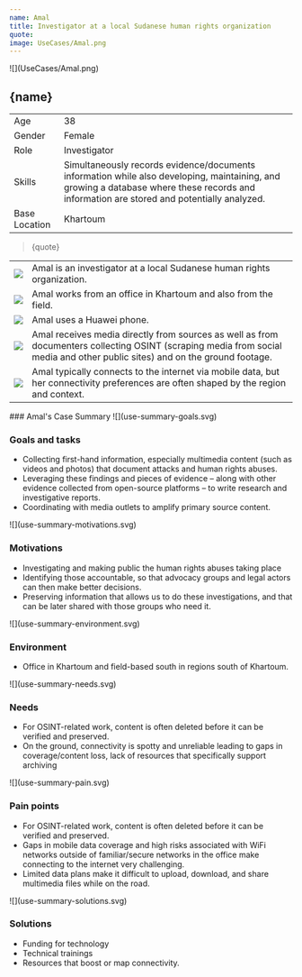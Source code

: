```yaml
---
name: Amal
title: Investigator at a local Sudanese human rights organization
quote: 
image: UseCases/Amal.png
---
```



<ProfileSection>
![](UseCases/Amal.png)

## **{name}**

|               |                                                                                                                                                                                                   |
| ------------- | ------------------------------------------------------------------------------------------------------------------------------------------------------------------------------------------------- |
| Age           | 38                                                                                                                                                                                                |
| Gender        | Female                                                                                                                                                                                            |
| Role          | Investigator                                                                                                                                                                                      |                        
| Skills        | Simultaneously records evidence/documents information while also developing, maintaining, and growing a database where these records and information are stored and potentially analyzed.         |
| Base Location | Khartoum                                                                                                                                                                                          |

> {quote}

|                    |                                                                                                                                                                                                  |
| ------------------ | ------------------------------------------------------------------------------------------------------------------------------------------------------------------------------------------------ |
| ![](checkmark.svg) | Amal is an investigator at a local Sudanese human rights organization.                                                                                                                           | 
| ![](folder.svg)    | Amal works from an office in Khartoum and also from the field.                                                                                                                                   |                                     
| ![](play.svg)      | Amal uses a Huawei phone.                                                                                                                                                                        |
| ![](website.svg)   | Amal receives media directly from sources as well as from documenters collecting OSINT (scraping media from social media and other public sites) and on the ground footage.                      |
| ![](squares.svg)   | Amal typically connects to the internet via mobile data, but her connectivity preferences are often shaped by the region and context.                                                            |

</ProfileSection>
<AchievementsSection>
    ### Amal's Case Summary

<AchievementItem>
![](use-summary-goals.svg)

### Goals and tasks

- Collecting first-hand information, especially multimedia content (such as videos and photos) that document attacks and human rights abuses. 
- Leveraging these findings and pieces of evidence – along with other evidence collected from open-source platforms – to write research and investigative reports. 
- Coordinating with media outlets to amplify primary source content. 

</AchievementItem>
<AchievementItem>
![](use-summary-motivations.svg)

### Motivations

- Investigating and making public the human rights abuses taking place
- Identifying those accountable, so that advocacy groups and legal actors can then make better decisions. 
- Preserving information that allows us to do these investigations, and that can be later shared with those groups who need it.

</AchievementItem>
<AchievementItem>
![](use-summary-environment.svg)

### Environment

- Office in Khartoum and field-based south in regions south of Khartoum.   

</AchievementItem>
<AchievementItem>
![](use-summary-needs.svg)

### Needs

- For OSINT-related work, content is often deleted before it can be verified and preserved. 
- On the ground, connectivity is spotty and unreliable leading to gaps in coverage/content loss, lack of resources that specifically support archiving 

</AchievementItem>
<AchievementItem>
![](use-summary-pain.svg)

### Pain points

- For OSINT-related work, content is often deleted before it can be verified and preserved.
- Gaps in mobile data coverage and high risks associated with WiFi networks outside of familiar/secure networks in the office make connecting to the internet very challenging. 
- Limited data plans make it difficult to upload, download, and share multimedia files while on the road. 

</AchievementItem>
<AchievementItem>
![](use-summary-solutions.svg)

### Solutions

- Funding for technology
- Technical trainings 
- Resources that boost or map connectivity. 

</AchievementItem>
</AchievementsSection>
